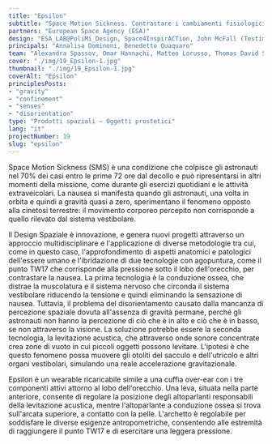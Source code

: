 ```yaml
---
title: "Epsilon"
subtitle: "Space Motion Sickness. Contrastare i cambiamenti fisiologici causati dalla mancanza di gravità ibridando diverse tecnologie per ristabilire benessere."
partners: "European Space Agency (ESA)"
design: "ESA_LAB@PoliMi_Design, Space4InspirACTion, John McFall (Testimonial)"
principals: "Annalisa Dominoni, Benedetto Quaquaro"
team: "Alexandra Spassov, Omar Hannachi, Matteo Lorusso, Thomas David Short"
cover: "./img/19_Epsilon-1.jpg"
thumbnail: "./img/19_Epsilon-1.jpg"
coverAlt: "Epsilon"
principlesPosts:
- "gravity"
- "confinement"
- "senses"
- "disorientation"
type: "Prodotti spaziali — Oggetti prostetici"
lang: "it"
projectNumber: 19
slug: "epsilon"
---
```


Space Motion Sickness (SMS) è una condizione che colpisce gli astronauti nel 70% dei casi entro le prime 72 ore dal decollo e può ripresentarsi in altri momenti della missione, come durante gli esercizi quotidiani e le attività extraveicolari. La nausea si manifesta quando gli astronauti, una volta in orbita e quindi a gravità quasi a zero, sperimentano il fenomeno opposto alla cinetosi terrestre: il movimento corporeo percepito non corrisponde a quello rilevato dal sistema vestibolare.

Il Design Spaziale è innovazione, e genera nuovi progetti attraverso un approccio multidisciplinare e l'applicazione di diverse metodologie tra cui, come in questo caso, l'approfondimento di aspetti anatomici e patologici dell'essere umano e l'ibridazione di due tecnologie con agopuntura, come il punto TW17 che corrisponde alla pressione sotto il lobo dell'orecchio, per contrastare la nausea. La prima tecnologia è la conduzione ossea, che distrae la muscolatura e il sistema nervoso che circonda il sistema vestibolare riducendo la tensione e quindi eliminando la sensazione di nausea. Tuttavia, il problema del disorientamento causato dalla mancanza di percezione spaziale dovuta all'assenza di gravità permane, perché gli astronauti non hanno la percezione di ciò che è in alto e ciò che è in basso, se non attraverso la visione. La soluzione potrebbe essere la seconda tecnologia, la levitazione acustica, che attraverso onde sonore concentrate crea zone di vuoto in cui piccoli oggetti possono levitare. L'ipotesi è che questo fenomeno possa muovere gli otoliti del sacculo e dell'utricolo e altri organi vestibolari, simulando una reale accelerazione gravitazionale.

Epsilon è un wearable ricaricabile simile a una cuffia over-ear con i tre componenti attivi attorno al lobo dell'orecchio. Una leva, situata nella parte anteriore, consente di regolare la posizione degli altoparlanti responsabili della levitazione acustica, mentre l'altoparlante a conduzione ossea si trova sull'arcata superiore, a contatto con la pelle. L'archetto è regolabile per soddisfare le diverse esigenze antropometriche, consentendo alle estremità di raggiungere il punto TW17 e di esercitare una leggera pressione.